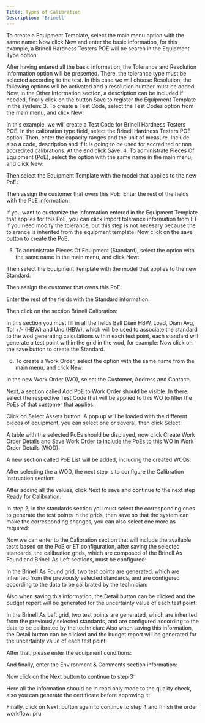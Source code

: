 ```yaml
---
Title: Types of Calibration
Description: 'Brinell'
---
```


 To create a Equipment Template, select the main menu option with the same name:
 Now click New and enter the basic information, for this example, a  Brinell 
Hardness Testers POE will be search in the Equipment Type option: 
 
 After  having  entered  all  the  basic  information,  the  Tolerance  and  Resolution 
Information option will be presented. There, the tolerance type must be selected 
according to the test. In this case we will choose Resolution, the following options 
will be activated and a resolution number must be added:
 Now, in the Other Information section, a description can be included if needed, 
finally click on the button Save to register the Equipment Template in the system:
3. To create a Test Code, select the Test Codes option from the main menu, and click 
New:
 
 
 In this example, we will create a Test Code for Brinell Hardness Testers POE. In the 
calibration type field, select the Brinell Hardness Testers POE option. Then, enter 
the  capacity ranges and the  unit of measure. Include  also a code,  description 
and if it is going to be used for accredited or non accredited calibrations. At the 
end click Save:
4. To administrate Pieces Of Equipment (PoE), select the option with the same name in 
the main menu, and click New:
 
 Then select the Equipment Template with the model that applies to the new PoE:
 
 Then assign the customer that owns this PoE: 
 Enter the rest of the fields with the PoE information:
 
 If you want to customize the information entered in the Equipment Template that 
applies for this PoE, you can click Import tolerance information from ET if you need 
modify the tolerance, but this step is not necesary because the tolerance is inherited 
from the equipment template:
 Now click on the save button to create the PoE. 
 
5. To administrate Pieces Of Equipment (Standard), select the option with the same 
name in the main menu, and click New:
 
 Then  select  the  Equipment  Template  with  the  model  that  applies  to  the  new 
Standard: 

 Then assign the customer that owns this PoE: 
 
 Enter the rest of the fields with the Standard information: 

 Then click on the section Brinell Calibration:
 
 In this section you must fill in all the fields Ball Diam HBW, Load, Diam Avg, Tol +/-
(HBW) and Unc (HBW), which will be used to associate the standard to the wod 
generating calculations within each test point, each standard will generate a test 
point within the grid in the wod, for example:
 Now click on the save button to create the Standard. 
 
6. To create a Work Order, select the option with the same name from the main menu, 
and click New:
 
 In the new Work Order (WO), select the Customer, Address and Contact: 

 Next, a section called Add PoE to Work Order should be visible. In there, select the 
respective Test Code that will be applied to this WO to filter the PoEs of that 
customer that applies:
 
 Click on Select Assets button. A pop up will be loaded with the different pieces of 
equipment, you can select one or several, then click Select: 
 

 A table with the selected PoEs should be displayed, now click Create Work Order 
Details and Save Work Order to include the PoEs to this WO in Work Order Details 
(WOD):
 
 A new section called PoE List will be added, including the created WODs: 

 After selecting the a WOD, the next step is to configure the Calibration Instruction 
section:
 
 After adding all the values, click Next to save and continue to the next step Ready 
for Calibration: 

 In step 2, in the standards section you must select the corresponding ones to 
generate the test points in the grids, then save so that the system can make the 
corresponding changes, you can also select one more as required:

 
 
 Now we can enter to the Calibration section that will include the available tests 
based on the PoE or ET configuration, after saving the selected standards, the 
calibration grids, which are composed of the Brinell As Found and Brinell As Left 
sections, must be configured: 

 
 In the Brinell As Found grid, two test points are generated, which are inherited from 
the previously selected standards, and are configured according to the data to be 
calibrated by the technician:
 
Also when saving this information, the Detail button can be clicked and the budget 
report will be generated for the uncertainty value of each test point:

 In the Brinell As Left grid, two test points are generated, which are inherited from 
the previously selected standards, and are configured according to the data to be 
calibrated by the technician:
Also when saving this information, the Detail button can be clicked and the budget 
report will be generated for the uncertainty value of each test point: 
 
 After that, please enter the equipment conditions: 

 And finally, enter the Environment & Comments section information:
 
 Now click on the Next button to continue to step 3: 

 Here all the information should be in read only mode to the quality check, also you 
can generate the certificate before approving it: 

 Finally, click on Next: button again to continue to step 4 and finish the order 
workflow: pru

 